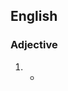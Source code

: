 {{also|subsurface}}
==English==

===Adjective===
{{head|en|adjective}}

# {{alternative spelling of|subsurface|lang=en}}
#* {{quote-journal|en|year=2019|month=October|title=Edgware Rd cabin closes|journal=Modern Railways|page=22|text=The next two stages of new signalling equipment went live on London Underground's '''sub-surface''' lines at the beginning of September.}}